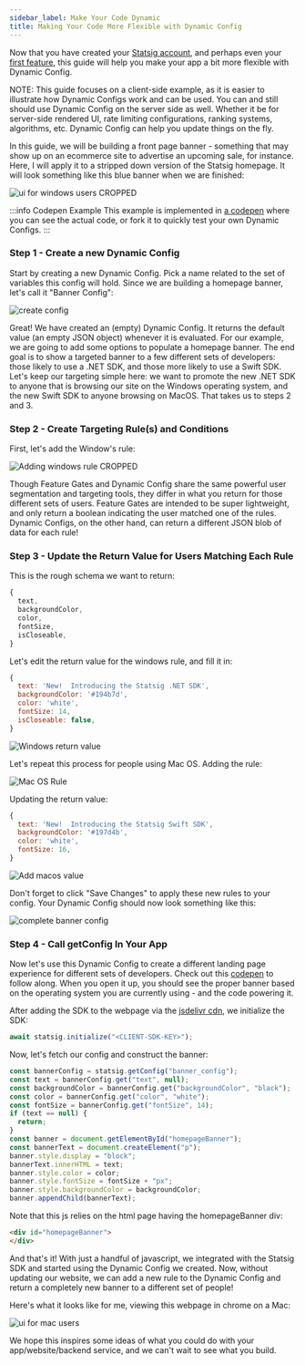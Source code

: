 ```yaml
---
sidebar_label: Make Your Code Dynamic
title: Making Your Code More Flexible with Dynamic Config
---
```


Now that you have created your [Statsig account](/#account-sign-up-and-api-key), and perhaps even your [first feature](/guides/first-feature), this guide will help you make your app a bit more flexible with Dynamic Config.

NOTE: This guide focuses on a client-side example, as it is easier to illustrate how Dynamic Configs work and can be used. You can and still should use
Dynamic Config on the server side as well. Whether it be for server-side rendered UI, rate limiting configurations, ranking systems, algorithms, etc. Dynamic Config can help you update things on the fly.

In this guide, we will be building a front page banner - something that may show up on an ecommerce site to advertise an upcoming sale, for instance.
Here, I will apply it to a stripped down version of the Statsig homepage. It will look something like this blue banner when we are finished:

![ui for windows users CROPPED](https://user-images.githubusercontent.com/74584483/118710635-67a85680-b7d3-11eb-9211-897a9dacb0c3.jpg)

:::info Codepen Example
This example is implemented in [a codepen](https://codepen.io/tore-statsig/pen/mdWEajo) where you can see the actual code, or fork it to quickly test your own Dynamic Configs.
:::

### Step 1 - Create a new Dynamic Config

Start by creating a new Dynamic Config. Pick a name related to the set of variables this config will hold. Since we are building a homepage banner, let's call it "Banner Config":

![create config](https://user-images.githubusercontent.com/74584483/118543196-d4a2ea00-b708-11eb-85b2-78251d9fb70f.png)

Great! We have created an (empty) Dynamic Config. It returns the default value (an empty JSON object) whenever it is evaluated. For our example, we are going to add some options to populate a homepage banner. The end goal is to show a targeted banner to a few different sets of developers: those likely to use a .NET SDK, and those more likely to use a Swift SDK. Let's keep our targeting simple here: we want to promote the new .NET SDK to anyone that is browsing our site on the Windows operating system, and the new Swift SDK to anyone browsing on MacOS. That takes us to steps 2 and 3.

### Step 2 - Create Targeting Rule(s) and Conditions

First, let's add the Window's rule:

![Adding windows rule CROPPED](https://user-images.githubusercontent.com/74584483/118543443-20559380-b709-11eb-8f4d-d39fe910576e.jpg)

Though Feature Gates and Dynamic Config share the same powerful user segmentation and targeting tools, they differ in what you return for those different sets of users. Feature Gates are intended to be super lightweight, and only return a boolean indicating the user matched one of the rules. Dynamic Configs, on the other hand, can return a different JSON blob of data for each rule!

### Step 3 - Update the Return Value for Users Matching Each Rule

This is the rough schema we want to return:

```js
{
  text,
  backgroundColor,
  color,
  fontSize,
  isCloseable,
}
```

Let's edit the return value for the windows rule, and fill it in:

```js
{
  text: 'New!  Introducing the Statsig .NET SDK',
  backgroundColor: '#194b7d',
  color: 'white',
  fontSize: 14,
  isCloseable: false,
}
```

![Windows return value](https://user-images.githubusercontent.com/74584483/118543529-36fbea80-b709-11eb-805a-84242c0d2721.png)

Let's repeat this process for people using Mac OS. Adding the rule:

![Mac OS Rule](https://user-images.githubusercontent.com/74584483/118543604-56931300-b709-11eb-8df1-dc3fc0852b37.png)

Updating the return value:

```js
{
  text: 'New!  Introducing the Statsig Swift SDK',
  backgroundColor: '#197d4b',
  color: 'white',
  fontSize: 16,
}
```

![Add macos value](https://user-images.githubusercontent.com/74584483/118543634-601c7b00-b709-11eb-8f91-b176e33811eb.png)

Don't forget to click "Save Changes" to apply these new rules to your config. Your Dynamic Config should now look something like this:

![complete banner config](https://user-images.githubusercontent.com/74584483/118544807-ab835900-b70a-11eb-9a8c-25ed80f39ba4.png)

### Step 4 - Call getConfig In Your App

Now let's use this Dynamic Config to create a different landing page experience for different sets of developers. Check out this [codepen](https://codepen.io/tore-statsig/pen/mdWEajo) to follow along. When you open it up, you should see the proper banner based on the operating system you are currently using - and the code powering it.

After adding the SDK to the webpage via the [jsdelivr cdn](https://www.jsdelivr.com/package/npm/statsig-js), we initialize the SDK:

```js
await statsig.initialize("<CLIENT-SDK-KEY>");
```

Now, let's fetch our config and construct the banner:

```js
const bannerConfig = statsig.getConfig("banner_config");
const text = bannerConfig.get("text", null);
const backgroundColor = bannerConfig.get("backgroundColor", "black");
const color = bannerConfig.get("color", "white");
const fontSize = bannerConfig.get("fontSize", 14);
if (text == null) {
  return;
}
const banner = document.getElementById("homepageBanner");
const bannerText = document.createElement("p");
banner.style.display = "block";
bannerText.innerHTML = text;
banner.style.color = color;
banner.style.fontSize = fontSize + "px";
banner.style.backgroundColor = backgroundColor;
banner.appendChild(bannerText);
```

Note that this js relies on the html page having the homepageBanner div:

```html
<div id="homepageBanner">
</div>
```

And that's it! With just a handful of javascript, we integrated with the Statsig SDK and started using the Dynamic Config we created. Now, without updating our website, we can add a new rule to the Dynamic Config and return a completely new banner to a different set of people!

Here's what it looks like for me, viewing this webpage in chrome on a Mac:

![ui for mac users](https://user-images.githubusercontent.com/74584483/118565632-70435300-b727-11eb-96c3-fb512d89f928.png)

We hope this inspires some ideas of what you could do with your app/website/backend service, and we can't wait to see what you build.

